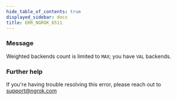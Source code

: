 ```yaml
---
hide_table_of_contents: true
displayed_sidebar: docs
title: ERR_NGROK_6511
---
```




### Message

Weighted backends count is limited to `MAX`; you have `VAL` backends.

<ErrorDetails error="err_ngrok_6511" />

### Further help

If you're having trouble resolving this error, please reach out to [support@ngrok.com](mailto:support@ngrok.com?subject=Help%20with%20ERR_NGROK_6511)
